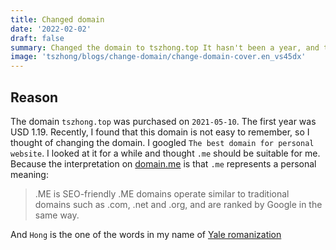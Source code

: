 ```yaml
---
title: Changed domain
date: '2022-02-02'
draft: false
summary: Changed the domain to tszhong.top It hasn't been a year, and the domain has been changed to honghong.me
image: 'tszhong/blogs/change-domain/change-domain-cover.en_vs45dx'
---
```


## Reason

The domain `tszhong.top` was purchased on `2021-05-10`. The first year was USD 1.19. Recently, I found that this domain is not easy to remember, so I thought of changing the domain. I googled `The best domain for personal website`. I looked at it for a while and thought `.me` should be suitable for me. Because the interpretation on [domain.me](https://domain.me/) is that `.me` represents a personal meaning:

> .ME is SEO-friendly
> .ME domains operate similar to traditional domains such as .com, .net and .org, and are ranked by Google in the same way.

<CloudinaryImg
  mdx
  alt='Cloudflare Dashboard'
  publicId='tszhong/blogs/change-domain/change-domain-1_yj5dpw'
  width={1920}
  height={925}
/>

And `Hong` is the one of the words in my name of [Yale romanization](https://en.wikipedia.org/wiki/Yale_romanization)
